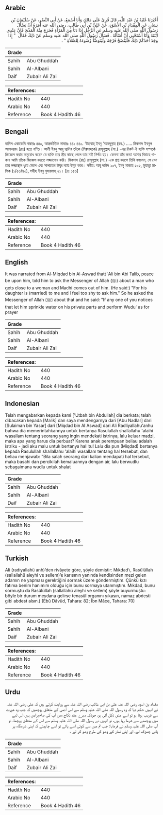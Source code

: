 ## Arabic


<div dir="rtl" lang="ar" style={{fontSize:'larger',backgroundColor:'#f8f9fa',padding:20}}>
أَخْبَرَنَا عُتْبَةُ بْنُ عَبْدِ اللَّهِ، قَالَ قُرِئَ عَلَى مَالِكٍ وَأَنَا أَسْمَعُ، عَنْ أَبِي النَّضْرِ، عَنْ سُلَيْمَانَ بْنِ يَسَارٍ، عَنِ الْمِقْدَادِ بْنِ الأَسْوَدِ، عَنْ عَلِيِّ بْنِ أَبِي طَالِبٍ، رضى الله عنه أَمَرَهُ أَنْ يَسْأَلَ رَسُولَ اللَّهِ صلى الله عليه وسلم عَنِ الرَّجُلِ إِذَا دَنَا مِنَ الْمَرْأَةِ فَخَرَجَ مِنْهُ الْمَذْىُ فَإِنَّ عِنْدِي ابْنَتَهُ وَأَنَا أَسْتَحْيِي أَنْ أَسْأَلَهُ ‏.‏ فَسَأَلَ رَسُولَ اللَّهِ صلى الله عليه وسلم عَنْ ذَلِكَ فَقَالَ ‏ "‏ إِذَا وَجَدَ أَحَدُكُمْ ذَلِكَ فَلْيَنْضَحْ فَرْجَهُ وَلْيَتَوَضَّأْ وُضُوءَهُ لِلصَّلاَةِ ‏"‏ ‏.‏
</div>
<div style={{backgroundColor:'#f8f9fa',padding:20, marginBottom: 10}}><table> <thead> <tr> <th>Grade</th> <th></th> </tr> </thead> <tbody> <tr><td>Sahih</td><td>Abu Ghuddah</td></tr><tr><td>Sahih</td><td>Al-Albani</td></tr><tr><td>Daif</td><td>Zubair Ali Zai</td></tr></tbody></table><table> <thead> <tr> <th>References:</th> <th></th> </tr> </thead> <tbody><tr><td>Hadith No</td><td>440</td></tr><tr><td>Arabic No</td><td>440</td></tr><tr><td>Reference</td><td>Book 4 Hadith 46</td></tr></tbody></table></div>

## Bengali


<div dir="ltr" lang="bn" style={{fontSize:'larger',backgroundColor:'#f8f9fa',padding:20}}>
হাদিস একাডেমি নাম্বারঃ ৪৪০, আন্তর্জাতিক নাম্বারঃ ৪৪১ ৪৪০. ‘উতবাহ্ ইবনু 'আবদুল্লাহ (রহ.) ..... মিকদাদ ইবনুল আসওয়াদ (রাঃ) হতে বর্ণিত। আলী ইবনু আবূ ত্বালিব তাঁকে (মিক্বদাদকে) রাসূলুল্লাহ (সা.) -এর নিকট ঐ ব্যক্তি সম্পর্কে জিজ্ঞেস করার অনুরোধ করেন যে ব্যক্তি তার স্ত্রীর কাছে গেলে তার মযী নির্গত হয়। কেননা তাঁর কন্যা আমার বিবাহে থাকায় আমি তাঁকে জিজ্ঞেস করতে লজ্জাবোধ করি। মিকদাদ (রাঃ) রাসূলুল্লাহ (সা.) -কে প্রশ্ন করলে তিনি বললেন, সে যেন তার লজ্জাস্থান ধুয়ে ফেলে এবং সালাতের উযূর ন্যায় উযূর করে। সহীহ: আবূ দাউদ ২০৭, ইবনু মাজাহ ৫০৫, মুয়াত্ত্বা মালিক (১/৫৩/৪০), সহীহ ইবনু খুযায়মাহ্ ২১। [দ্রঃ ১৫৬]
</div>
<div style={{backgroundColor:'#f8f9fa',padding:20, marginBottom: 10}}><table> <thead> <tr> <th>Grade</th> <th></th> </tr> </thead> <tbody> <tr><td>Sahih</td><td>Abu Ghuddah</td></tr><tr><td>Sahih</td><td>Al-Albani</td></tr><tr><td>Daif</td><td>Zubair Ali Zai</td></tr></tbody></table><table> <thead> <tr> <th>References:</th> <th></th> </tr> </thead> <tbody><tr><td>Hadith No</td><td>440</td></tr><tr><td>Arabic No</td><td>440</td></tr><tr><td>Reference</td><td>Book 4 Hadith 46</td></tr></tbody></table></div>

## English


<div dir="ltr" lang="en" style={{fontSize:'larger',backgroundColor:'#f8f9fa',padding:20}}>
It was narrated from Al-Miqdad bin Al-Aswad thatt 'Ali bin Abi Talib, peace be upon him, told him to ask the Messenger of Allah (ﷺ) about a man who gets close to a woman and Madhi comes out of him. (He said:) "For his daughter is (married) to me and I feel too shy to ask him." So he asked the Messenger of Allah (ﷺ) about that and he said: "If any one of you notices that let him sprinkle water on his private parts and perform Wudu' as for prayer
</div>
<div style={{backgroundColor:'#f8f9fa',padding:20, marginBottom: 10}}><table> <thead> <tr> <th>Grade</th> <th></th> </tr> </thead> <tbody> <tr><td>Sahih</td><td>Abu Ghuddah</td></tr><tr><td>Sahih</td><td>Al-Albani</td></tr><tr><td>Daif</td><td>Zubair Ali Zai</td></tr></tbody></table><table> <thead> <tr> <th>References:</th> <th></th> </tr> </thead> <tbody><tr><td>Hadith No</td><td>440</td></tr><tr><td>Arabic No</td><td>440</td></tr><tr><td>Reference</td><td>Book 4 Hadith 46</td></tr></tbody></table></div>

## Indonesian


<div dir="ltr" lang="id" style={{fontSize:'larger',backgroundColor:'#f8f9fa',padding:20}}>
Telah mengabarkan kepada kami ['Utbah bin Abdullah] dia berkata; telah dibacakan kepada [Malik] dan saya mendengarnya dari [Abu Nadlar] dari [Sulaiman bin Yasar] dari [Miqdad bin Al Aswad] dari Ali Radliyallahu'anhu bahwa dia memerintahkannya untuk bertanya Rasulullah shallallahu 'alaihi wasallam tentang seorang yang ingin mendekati istrinya, lalu keluar madzi, maka apa yang harus dia perbuat? Karena anak perempuan beliau adalah istriku - jadi aku malu untuk bertanya hal itu! Lalu dia pun (Miqdad) bertanya kepada Rasulullah shallallahu 'alaihi wasallam tentang hal tersebut, dan beliau menjawab: "Bila salah seorang dari kalian mendapati hal tersebut, maka basahi dan percikilah kemaluannya dengan air, lalu berwudlu sebagaimana wudlu untuk shalat
</div>
<div style={{backgroundColor:'#f8f9fa',padding:20, marginBottom: 10}}><table> <thead> <tr> <th>Grade</th> <th></th> </tr> </thead> <tbody> <tr><td>Sahih</td><td>Abu Ghuddah</td></tr><tr><td>Sahih</td><td>Al-Albani</td></tr><tr><td>Daif</td><td>Zubair Ali Zai</td></tr></tbody></table><table> <thead> <tr> <th>References:</th> <th></th> </tr> </thead> <tbody><tr><td>Hadith No</td><td>440</td></tr><tr><td>Arabic No</td><td>440</td></tr><tr><td>Reference</td><td>Book 4 Hadith 46</td></tr></tbody></table></div>

## Turkish


<div dir="ltr" lang="tr" style={{fontSize:'larger',backgroundColor:'#f8f9fa',padding:20}}>
Ali (radıyallahü anh)’den rivâyete göre, şöyle demiştir: Mıkdad’ı, Rasûlüllah (sallallahü aleyhi ve sellem)’e karısının yanında kendisinden mezi gelen adamın ne yapması gerektiğini sormak üzere göndermiştim. Çünkü kızı fatıma benim hanımım olduğu için bunu sormaya utanmıştım. Mıkdad, bunu sormuştu da Rasûlüllah (sallallahü aleyhi ve sellem) şöyle buyurmuştu: böyle bir durum meydana gelirse tenasül organını yıkasın, namaz abdesti gibi abdest alsın.) (Ebû Dâvûd, Tahara: 82; İbn Mâce, Tahara: 70)
</div>
<div style={{backgroundColor:'#f8f9fa',padding:20, marginBottom: 10}}><table> <thead> <tr> <th>Grade</th> <th></th> </tr> </thead> <tbody> <tr><td>Sahih</td><td>Abu Ghuddah</td></tr><tr><td>Sahih</td><td>Al-Albani</td></tr><tr><td>Daif</td><td>Zubair Ali Zai</td></tr></tbody></table><table> <thead> <tr> <th>References:</th> <th></th> </tr> </thead> <tbody><tr><td>Hadith No</td><td>440</td></tr><tr><td>Arabic No</td><td>440</td></tr><tr><td>Reference</td><td>Book 4 Hadith 46</td></tr></tbody></table></div>

## Urdu


<div dir="rtl" lang="ur" style={{fontSize:'larger',backgroundColor:'#f8f9fa',padding:20}}>
مقداد بن اسود رضی اللہ عنہ علی بن ابی طالب رضی اللہ عنہ سے روایت کرتے ہیں کہ علی رضی اللہ عنہ نے انہیں حکم دیا کہ وہ رسول اللہ صلی اللہ علیہ وسلم سے اس آدمی کے متعلق پوچھیں کہ جب وہ عورت سے قریب ہوتا ہو تو اسے مذی نکل آتی ہو، چونکہ میرے عقد نکاح میں آپ کی صاحبزادی ہیں اس لیے میں پوچھنے سے شرما رہا ہوں، تو انہوں نے رسول اللہ صلی اللہ علیہ وسلم سے اس کے متعلق پوچھا، تو آپ صلی اللہ علیہ وسلم نے فرمایا: جب تم میں سے کوئی اسے پائے تو اسے چاہیئے کہ اپنی شرمگاہ پر پانی چھڑک لے، اور اپنی نماز کے وضو کی طرح وضو کر لے ۔
</div>
<div style={{backgroundColor:'#f8f9fa',padding:20, marginBottom: 10}}><table> <thead> <tr> <th>Grade</th> <th></th> </tr> </thead> <tbody> <tr><td>Sahih</td><td>Abu Ghuddah</td></tr><tr><td>Sahih</td><td>Al-Albani</td></tr><tr><td>Daif</td><td>Zubair Ali Zai</td></tr></tbody></table><table> <thead> <tr> <th>References:</th> <th></th> </tr> </thead> <tbody><tr><td>Hadith No</td><td>440</td></tr><tr><td>Arabic No</td><td>440</td></tr><tr><td>Reference</td><td>Book 4 Hadith 46</td></tr></tbody></table></div>